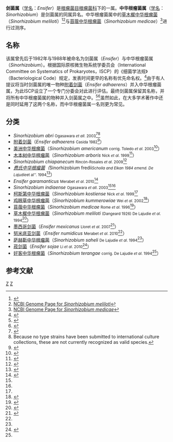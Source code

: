 {{Automatic taxobox
| taxon = Ensifer
| authority = Casida, 1982
| name = 剑菌属/中华根瘤菌属
| image = Sinorhizobium fredii strain USDA257 on TY agar (clean).JPG
| image_caption = 费氏中华根瘤菌USDA257
| type_species = 剑菌属的模式种为附着剑菌 ''Ensifer adhaerens''<small>Casida, 1982</small>
<br>中华根瘤菌属的模式种为费氏中华根瘤菌 ''Sinorhizobium fredii'' <small>(Scholla and Elkan 1984) Chen et al. 1988</small>
| synonyms = 中华根瘤菌属 ''Sinorhizobium''<small>[[陈文新|Chen]] et al. 1988</small>
| subdivision_ranks = 物种<ref name=ICSP>{{Cite web |url=http://www.bacterio.cict.fr/s/sinorhizobium.html |title=List of Prokaryotic names with Standing in Nomenclature—Genus ''Sinorhizobium'' |accessdate=2011-11-05 |archive-date=2012-03-19 |archive-url=https://web.archive.org/web/20120319195856/http://www.bacterio.cict.fr/s/sinorhizobium.html |dead-url=yes }}</ref><ref>{{Cite web |url=http://www.bacterio.cict.fr/e/ensifer.html |title=List of Prokaryotic names with Standing in Nomenclature—Genus ''Ensifer'' |accessdate=2011-11-05 |archive-date=2012-03-19 |archive-url=https://web.archive.org/web/20120319195909/http://www.bacterio.cict.fr/e/ensifer.html |dead-url=yes }}</ref><ref>{{cite book | last = Garrity | first = George M. | authorlink = | coauthors = Brenner, Don J.; Krieg, Noel R.; Staley, James T. (eds.) | title = Bergey's Manual of Systematic Bacteriology, Volume Two: The Proteobacteria, Part C: The Alpha-, Beta-, Delta-, and Epsilonproteobacteria | publisher = Springer | year = 2005 | location = New York, New York | pages = 354–361 | url = | doi = | id = | isbn = 978-0-387-24145-6}}</ref>
| subdivision = 见内文
}}

'''剑菌属'''（[[学名|学名]]：''Ensifer''）是[[根瘤菌目|根瘤菌目]][[根瘤菌科|根瘤菌科]]下的一属。'''中华根瘤菌属'''（[[学名|学名]]：''Sinorhizobium''）是剑菌属的同属异名。中华根瘤菌属中的[[草木樨中华根瘤菌|草木樨中华根瘤菌]]（''Sinorhizobium meliloti''）<ref>{{cite journal | author = Galibert, F. ''et al.'' | title = The composite genome of the legume symbiont ''Sinorhizobium meliloti''. | journal = Science | volume = 293 | issue = 5530 | pages = 668–672 | year = 2001 | url = http://www.sciencemag.org/cgi/content/full/293/5530/668 | doi = 10.1126/science.1060966 | pmid = 11474104 | access-date = 2011-11-05 | archive-date = 2008-06-21 | archive-url = https://web.archive.org/web/20080621150757/http://www.sciencemag.org/cgi/content/full/293/5530/668 | dead-url = no }}</ref><ref>[http://www.ncbi.nlm.nih.gov/sites/entrez?db=genomeprj&cmd=Retrieve&list_uids=19 NCBI Genome Page for ''Sinorhizobium meliloti'']</ref>与[[苜蓿中华根瘤菌|苜蓿中华根瘤菌]]（''Sinorhizobium medicae''）<ref>[http://www.ncbi.nlm.nih.gov/sites/entrez?Db=genomeprj&cmd=ShowDetailView&TermToSearch=16304 NCBI Genome Page for ''Sinorhizobium medicae'']</ref>进行过测序。

== 名称 ==
该属曾先后于1982年与1988年被命名为剑菌属（''Ensifer''）与中华根瘤菌属（''Sinorhizobium''）。根据国际原核微生物系统学委员会（International Committee on Systematics of Prokaryotes，ISCP）的《细菌学法规》（Bacteriological Code）规定，发表时间更早的名称有优先命名权。<ref name="Young">{{cite journal | author = Young, J. M. | title = The genus name ''Ensifer'' Casida 1982 takes priority over ''Sinorhizobium'' Chen ''et al''. 1988, and ''Sinorhizobium morelense'' Wang ''et al''. 2002 is a later synonym of ''Ensifer adhaerens'' Casida 1982. Is the combination ‘''Sinorhizobium adhaerens''’ (Casida 1982) Willems ''et al''. 2003 legitimate? Request for an Opinion | journal = Int J Syst Bacteriol | volume = 53 | issue = 6 | pages = 2107–2110 | year = 2003 | url = http://ijs.sgmjournals.org/cgi/content/abstract/53/6/2107 | doi = 10.1099/ijs.0.02665-0 | pmid =  | access-date = 2011-11-05 | archive-url = https://web.archive.org/web/20090211070626/http://ijs.sgmjournals.org/cgi/content/abstract/53/6/2107 | archive-date = 2009-02-11 | dead-url = yes }}</ref>由于有人提议将当时剑菌属的唯一物种[[附着剑菌|附着剑菌]]（''Ensifer adhaerens''）并入中华根瘤菌属，为此ISCP设立了一个专门分委会对此进行评估。最终剑菌属保留其名称，并将所有中华根瘤菌属的物种并入剑菌属之中。<ref>{{cite journal | author = Lindström, K., and Martinez-Romero, M. E. | title = International Committee on Systematics of Prokaryotes Subcommittee on the taxonomy of ''Agrobacterium'' and ''Rhizobium''. Minutes of the meeting, 4 July 2001, Hamilton, Canada. | journal = Int J Syst Bacteriol | volume = 52 | issue = 6 | pages = 2337 | year = 2002 | url = http://ijs.sgmjournals.org/cgi/reprint/52/6/2337.pdf | doi =  | pmid =  | access-date = 2011-11-05 | archive-url = https://web.archive.org/web/20070929120435/http://ijs.sgmjournals.org/cgi/reprint/52/6/2337.pdf | archive-date = 2007-09-29 | dead-url = yes }}</ref><ref>{{cite journal | author = Judicial Commission of the International Committee on Systematics of Prokaryotes | title = The genus name ''Sinorhizobium'' Chen ''et al''. 1988 is a later synonym of ''Ensifer'' Casida 1982 and is not conserved over the latter genus name, and the species name ‘''Sinorhizobium adhaerens''’ is not validly published. Opinion 84. | journal = Int J Syst Bacteriol | volume = 58 | issue = Pt 8 | pages = 1973 | year = 2008 | url = http://ijs.sgmjournals.org/cgi/content/abstract/58/8/1973 | doi = 10.1099/ijs.0.2008/005991-0 | pmid = 18676490 }}{{Dead link|date=2018年8月 |bot=InternetArchiveBot |fix-attempted=yes }}</ref>虽然如此，在大多学术著作中还是同时延用了这两个名称，而中华根瘤菌属一名则更为常见。

== 分类 ==
* ''Sinorhizobium abri'' <small>Ogasawara ''et all''. 2003</small><ref name=Ogasawara>{{cite journal | author = Ogasawara, M., Suzuki, T., Mutoh, I., Annapurna, K., Arora, N. K., Nishimura, Y., and Maheshwari, D. K. | title = ''Sinorhizobium indiaense'' sp. nov. and ''Sinorhizobium abri'' sp. nov. isolated from tropical legumes, ''Sesbania rostrata'' and ''Abrus precatorius'', respectively | journal = Symbiosis | volume = 34 | issue = 1 | pages = 53–68 | year = 2003 | url =  | doi =  | pmid = }}</ref><ref name=dubious>Because no type strains have been submitted to international culture collections, these are not currently recognized as valid species.</ref>
* [[附着剑菌|附着剑菌]]（''Ensifer adhaerens'' <small>Casida 1982</small><ref>{{cite journal | author = L. E. Casida, Jr. | title = ''Ensifer adhaerens'' gen. nov., sp. nov.: A Bacterial Predator of Bacteria in Soil | journal = Int J Syst Bacteriol | volume = 32 | issue = 3 | pages = 339–345 | year = 1982 | url = http://ijs.sgmjournals.org/cgi/content/abstract/32/3/339 | doi = 10.1099/00207713-32-3-339 | pmid =  }}{{Dead link|date=2018年8月 |bot=InternetArchiveBot |fix-attempted=yes }}</ref>）
* [[美洲中华根瘤菌|美洲中华根瘤菌]]（''Sinorhizobium americanum'' <small>corrig. Toledo ''et al''. 2003</small><ref>{{cite journal | author = Toledo, I., Lloret, L., and Martínez-Romero, E. | title = ''Sinorhizobium americanus'' sp. nov., a new ''Sinorhizobium'' species nodulating native ''Acacia'' spp. in Mexico | journal = Syst Appl Microbiol | volume = 26 | issue = 1 | pages = 54–64 | year = 2003 | url = http://www.sciencedirect.com/science?_ob=ArticleURL&_udi=B7GVX-4DS35B4-7&_user=456938&_rdoc=1&_fmt=&_orig=search&_sort=d&_docanchor=&view=c&_searchStrId=997433380&_rerunOrigin=google&_acct=C000021830&_version=1&_urlVersion=0&_userid=456938&md5=37460ad4db2b6f219ce8783ad5bdd19f | doi = 10.1078/072320203322337317 | pmid = 12747410 | access-date = 2011-11-05 | archive-date = 2019-02-19 | archive-url = https://web.archive.org/web/20190219232236/http://www.sciencedirect.com/science?_ob=ArticleURL&_udi=B7GVX-4DS35B4-7&_user=456938&_rdoc=1&_fmt=&_orig=search&_sort=d&_docanchor=&view=c&_searchStrId=997433380&_rerunOrigin=google&_acct=C000021830&_version=1&_urlVersion=0&_userid=456938&md5=37460ad4db2b6f219ce8783ad5bdd19f | dead-url = no }}</ref>）
* [[木本树中华根瘤菌|木本树中华根瘤菌]]（''Sinorhizobium arboris'' <small>Nick ''et al''. 1999</small><ref name=Nick>{{cite journal | author = Nick, G., de Lajudie, P., Eardly, B. D., Suomalainen, S., Paulin, L., Zhang, X., Gillis, M., and Lindström, K | title = ''Sinorhizobium arboris'' sp. nov. and ''Sinorhizobium kostiense'' sp. nov., isolated from leguminous trees in Sudan and Kenya | journal = Int J Syst Bacteriol | volume = 49 | issue = Pt. 4 | pages = 1359–1368 | year = 1999 | url = http://ijs.sgmjournals.org/cgi/reprint/49/4/1359 | doi = 10.1099/00207713-49-4-1359 | pmid = 10555313 | deadurl = yes | archiveurl = https://web.archive.org/web/20080706145701/http://ijs.sgmjournals.org/cgi/reprint/49/4/1359 | archivedate = 2008-07-06 | access-date = 2011-11-05 }}</ref>）
* ''Sinorhizobium chiapanecum'' <small>Rincón-Rosales ''et al''. 2009</small><ref>{{cite journal | author = Reiner Rincón-Rosales, Lourdes Lloret, Edith Ponce, and Esperanza Martínez-Romero | title = Rhizobia with different symbiotic efficiencies nodulate ''Acaciella angustissima'' in Mexico, including ''Sinorhizobium chiapanecum'' sp. nov. which has common symbiotic genes with ''Sinorhizobium mexicanum'' | journal = Syst Appl Microbiol | volume = 67 | issue = 1 | pages = 103–117 | year = 2009 | url = http://www3.interscience.wiley.com/cgi-bin/fulltext/121427775/HTMLSTART | doi = 10.1111/j.1574-6941.2008.00590.x | pmid = 19120461 | pmc = 2784085 }}{{Dead link|date=2019年5月 |bot=InternetArchiveBot |fix-attempted=yes }}</ref>
* ''[[费氏中华根瘤菌|费氏中华根瘤菌]]（''Sinorhizobium fredii''  <small>Scholla and Elkan 1984 emend. De Lajudie ''et al''. 1994</small><ref name="Chen, W. X., Yan, G. H., and Li, J. L. 1988 392–397">{{cite journal | author = Chen, W. X., Yan, G. H., and Li, J. L. | title = Numerical taxonomic study of fast-growing soybean rhizobia and a proposal that ''Rhizobium fredii'' be assigned to ''Sinorhizobium'' gen. nov. | journal = Int J Syst Bacteriol | volume = 38 | issue = 4 | pages = 392–397 | year = 1988 | url = http://ijs.sgmjournals.org/cgi/content/abstract/38/4/392 | doi = 10.1099/00207713-38-4-392 | pmid =  }}{{Dead link|date=2018年8月 |bot=InternetArchiveBot |fix-attempted=yes }}</ref>）
* ''Ensifer garamanticus'' <small>Merabet ''et al''. 2010</small><ref name=Merabet>{{cite journal | author = C. Merabet, M. Martens, M. Mahdhi, F. Zakhia, A. Sy, C. Le Roux, O. Domergue, R. Coopman, A. Bekki, M. Mars, A. Willems and P. de Lajudie | title = Multi Locus Sequence Analysis of root nodule isolates from ''Lotus arabicus'' (Senegal), ''Lotus creticus'', ''Argyrolobium uniflorum'' and ''Medicago sativa'' (Tunisia) and description of ''Ensifer numidicus'' sp. nov. and ''Ensifer garamanticus'' sp. nov. | journal = Int J Syst Evol Microbiol | volume = (Epub ahead of print) | issue = Pt 3 | pages = 1–33 | year = 2009 | url = http://ijs.sgmjournals.org/cgi/rapidpdf/ijs.0.012088-0v1.pdf | doi = 10.1099/ijs.0.012088-0 | pmid = 19656922 }}{{dead link|date=2017年11月 |bot=InternetArchiveBot |fix-attempted=yes }}</ref>
* ''Sinorhizobium indiaense'' <small>Ogasawara ''et all''. 2003</small><ref name="Ogasawara" /><ref name="dubious" />
* [[柯斯第中华根瘤菌|柯斯第中华根瘤菌]]（''Sinorhizobium kostiense'' <small>Nick ''et al''. 1999</small><ref name="Nick" />
* [[鸡眼草中华根瘤菌|鸡眼草中华根瘤菌]]（''Sinorhizobium kummerowiae'' <small>Wei ''et al''. 2002</small><ref>{{cite journal | author = Wei, G. H., Wang, E. T., Tan, Z. Y., Zhu, M. E, and Chen, W. X. | title = ''Rhizobium indigoferae'' sp. nov. and ''Sinorhizobium kummerowiae'' sp. nov., respectively isolated from ''Indigofera'' spp. and ''Kummerowia stipulacea'' | journal = Int J Syst Evol Microbiol | volume = 52 | issue = Pt. 6 | pages = 2231–2239 | year = 2002 | url = http://ijs.sgmjournals.org/cgi/reprint/52/6/2231 | doi = 10.1099/ijs.0.02030-0 | pmid = 12508892 | deadurl = yes | archiveurl = https://web.archive.org/web/20070210142305/http://ijs.sgmjournals.org/cgi/reprint/52/6/2231 | archivedate = 2007-02-10 | access-date = 2011-11-05 }}</ref>）
* [[苜蓿中华根瘤菌|苜蓿中华根瘤菌]]（''Sinorhizobium medicae'' <small>Rome ''et al''. 1996</small><ref>{{cite journal | author = Rome, S., Fernandez, M. P., Brunel, B., Normand, P., Cleyet-Marel, J. C. | title = ''Sinorhizobium medicae'' sp. nov., isolated from annual ''Medicago'' spp. | journal = Int J Syst Bacteriol | volume = 46 | issue = 4 | pages = 972–980 | year = 1996 | url = http://ijs.sgmjournals.org/cgi/reprint/46/4/972 | doi = 10.1099/00207713-46-4-972 | pmid = 8863426 | deadurl = yes | archiveurl = https://web.archive.org/web/20080906212840/http://ijs.sgmjournals.org/cgi/reprint/46/4/972 | archivedate = 2008-09-06 | access-date = 2011-11-05 }}</ref>）
* [[草木樨中华根瘤菌|草木樨中华根瘤菌]]（''Sinorhizobium meliloti'' <small>(Dangeard 1926) De Lajudie ''et al''. 1994</small><ref name=Lajudie>{{cite journal | author = Philippe de Lajudie, Anne Willems, Bruno Pot, Dirk Dewettinck, Gloria Maestrojuan, Marc Neyra, Matthew David Collins, Bernard Dreyfus, Karel Kersters, and Monique Gillis | title = Polyphasic Taxonomy of Rhizobia: Emendation of the Genus ''Sinorhizobium'' and Description of ''Sinorhizobium meliloti'' comb. nov., ''Sinorhizobium saheli'' sp. nov., and ''Sinorhizobium teranga'' sp. nov. | journal = Int J Syst Bacteriol | volume = 44 | issue = 4 | pages = 715–733 | year = 1994 | url = http://ijs.sgmjournals.org/cgi/content/abstract/44/4/715 | doi = 10.1099/00207713-44-4-715 | pmid =  | access-date = 2011-11-05 | archive-url = https://web.archive.org/web/20080829214102/http://ijs.sgmjournals.org/cgi/content/abstract/44/4/715 | archive-date = 2008-08-29 | dead-url = yes }}</ref>）
* [[墨西哥剑菌|墨西哥剑菌]]（''Ensifer mexicanus'' <small>Lloret ''et al''. 2007</small><ref>{{cite journal | author = Lloret, L., Ormeño-Orrillo, E., Rincón, R., Martínez-Romero, J., Rogel-Hernández, M. A., and Martínez-Romero, E. | title = ''Ensifer mexicanus'' sp. nov. a new species nodulating ''Acacia angustissima'' (Mill.) Kuntze in Mexico | journal = FEMS Microbiology Ecology | volume = 30 | issue = 4 | pages = 280–290 | year = 2007 | url = http://www.sciencedirect.com/science?_ob=ArticleURL&_udi=B7GVX-4N1SJRY-1&_user=456938&_rdoc=1&_fmt=&_orig=search&_sort=d&_docanchor=&view=c&_acct=C000021830&_version=1&_urlVersion=0&_userid=456938&md5=d2b59bd9730479856d895adfe543fdf7 | doi = 10.1016/j.syapm.2006.12.002 | pmid = 17293074 | access-date = 2011-11-05 | archive-date = 2019-02-19 | archive-url = https://web.archive.org/web/20190219232236/http://www.sciencedirect.com/science?_ob=ArticleURL&_udi=B7GVX-4N1SJRY-1&_user=456938&_rdoc=1&_fmt=&_orig=search&_sort=d&_docanchor=&view=c&_acct=C000021830&_version=1&_urlVersion=0&_userid=456938&md5=d2b59bd9730479856d895adfe543fdf7 | dead-url = no }}</ref>）
* [[努米底亚剑菌|努米底亚剑菌]]（''Ensifer numidicus'' <small>Merabet ''et al''. 2010</small><ref name="Merabet" />）
* [[萨赫靳中华根瘤菌|萨赫靳中华根瘤菌]]（''Sinorhizobium saheli'' <small>De Lajudie ''et al''. 1994</small><ref name="Lajudie" />）
* [[菽剑菌|菽剑菌]]（''Ensifer sojae'' <small>Li ''et al''. 2010</small><ref>{{cite journal | author = Li, Q. Q, Tao Wang, E. T., Chang, Y. L., Zhang, Y. Z., Zhang, Y. M., Sui, X. H., Chen, W. F., and Chen, W. X. | title = ''Ensifer'' (''Sinorhizobium'') ''sojae'' sp. nov., isolated from root nodules of ''Glycine max'' grown in saline-alkaline soils in Hebei province of China | journal = Int J Syst Evol Microbiol | volume = 49 | issue =  | pages = 1359–1368 | year = 2010 | url = http://ijs.sgmjournals.org/content/early/2010/09/17/ijs.0.025049-0.long | doi = 10.1099/ijs.0.025049-0 | pmid = 20851917 }}{{Dead link|date=2018年8月 |bot=InternetArchiveBot |fix-attempted=yes }}</ref>）
* [[好客中华根瘤菌|好客中华根瘤菌]]（''Sinorhizobium terangae'' <small>corrig. De Lajudie ''et al''. 1994</small><ref name="Lajudie" />）

== 参考文献 ==
{{Reflist|2}}
{{Taxonbar|from=Q3605613}}

[[Category:根瘤菌科|Z]]
[[Category:革兰氏阴性菌|Z]]